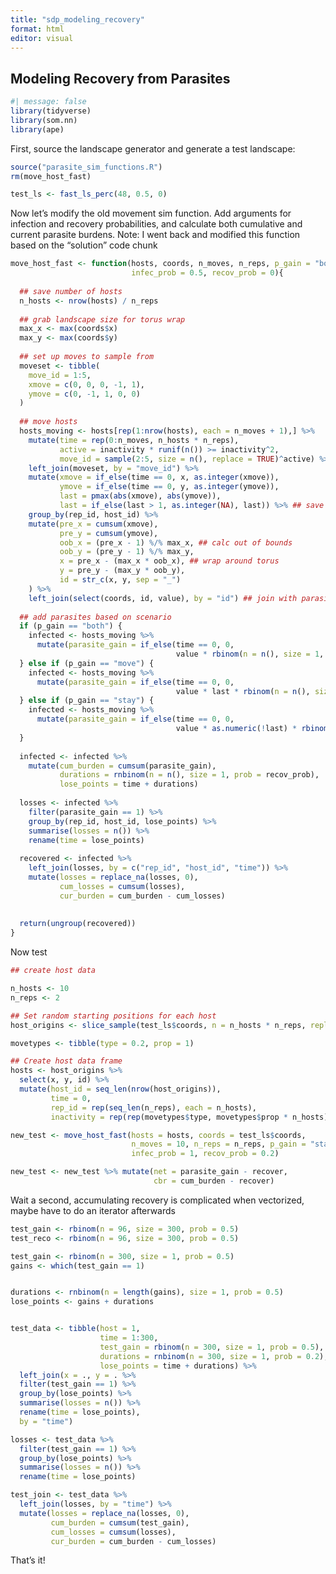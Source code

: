 ```yaml
---
title: "sdp_modeling_recovery"
format: html
editor: visual
---
```


## Modeling Recovery from Parasites

```r
#| message: false
library(tidyverse)
library(som.nn)
library(ape)
```

First, source the landscape generator and generate a test landscape:

```r
source("parasite_sim_functions.R")
rm(move_host_fast)

test_ls <- fast_ls_perc(48, 0.5, 0)
```

Now let's modify the old movement sim function. Add arguments for infection and recovery probabilities, and calculate both cumulative and current parasite burdens. Note: I went back and modified this function based on the "solution" code chunk

```r
move_host_fast <- function(hosts, coords, n_moves, n_reps, p_gain = "both",
                           infec_prob = 0.5, recov_prob = 0){
  
  ## save number of hosts
  n_hosts <- nrow(hosts) / n_reps
  
  ## grab landscape size for torus wrap
  max_x <- max(coords$x)
  max_y <- max(coords$y)
  
  ## set up moves to sample from
  moveset <- tibble(
    move_id = 1:5,
    xmove = c(0, 0, 0, -1, 1),
    ymove = c(0, -1, 1, 0, 0)
  )
  
  ## move hosts
  hosts_moving <- hosts[rep(1:nrow(hosts), each = n_moves + 1),] %>%
    mutate(time = rep(0:n_moves, n_hosts * n_reps),
           active = inactivity * runif(n()) >= inactivity^2,
           move_id = sample(2:5, size = n(), replace = TRUE)^active) %>% ## create moves
    left_join(moveset, by = "move_id") %>%
    mutate(xmove = if_else(time == 0, x, as.integer(xmove)),
           ymove = if_else(time == 0, y, as.integer(ymove)),
           last = pmax(abs(xmove), abs(ymove)),
           last = if_else(last > 1, as.integer(NA), last)) %>% ## save last move
    group_by(rep_id, host_id) %>%
    mutate(pre_x = cumsum(xmove),
           pre_y = cumsum(ymove),
           oob_x = (pre_x - 1) %/% max_x, ## calc out of bounds
           oob_y = (pre_y - 1) %/% max_y,
           x = pre_x - (max_x * oob_x), ## wrap around torus
           y = pre_y - (max_y * oob_y),
           id = str_c(x, y, sep = "_")
    ) %>%
    left_join(select(coords, id, value), by = "id") ## join with parasite data
  
  ## add parasites based on scenario
  if (p_gain == "both") {
    infected <- hosts_moving %>%
      mutate(parasite_gain = if_else(time == 0, 0,
                                     value * rbinom(n = n(), size = 1, prob = infec_prob)))
  } else if (p_gain == "move") {
    infected <- hosts_moving %>%
      mutate(parasite_gain = if_else(time == 0, 0,
                                     value * last * rbinom(n = n(), size = 1, prob = infec_prob)))
  } else if (p_gain == "stay") {
    infected <- hosts_moving %>%
      mutate(parasite_gain = if_else(time == 0, 0,
                                     value * as.numeric(!last) * rbinom(n = n(), size = 1, prob = infec_prob)))
  }
  
  infected <- infected %>%
    mutate(cum_burden = cumsum(parasite_gain),
           durations = rnbinom(n = n(), size = 1, prob = recov_prob),
           lose_points = time + durations)
  
  losses <- infected %>%
    filter(parasite_gain == 1) %>%
    group_by(rep_id, host_id, lose_points) %>%
    summarise(losses = n()) %>%
    rename(time = lose_points)
  
  recovered <- infected %>%
    left_join(losses, by = c("rep_id", "host_id", "time")) %>%
    mutate(losses = replace_na(losses, 0),
           cum_losses = cumsum(losses),
           cur_burden = cum_burden - cum_losses)
    
  
  return(ungroup(recovered))
}
```

Now test

```r
## create host data

n_hosts <- 10
n_reps <- 2

## Set random starting positions for each host
host_origins <- slice_sample(test_ls$coords, n = n_hosts * n_reps, replace = TRUE)

movetypes <- tibble(type = 0.2, prop = 1)

## Create host data frame
hosts <- host_origins %>%
  select(x, y, id) %>%
  mutate(host_id = seq_len(nrow(host_origins)),
         time = 0,
         rep_id = rep(seq_len(n_reps), each = n_hosts),
         inactivity = rep(rep(movetypes$type, movetypes$prop * n_hosts), n_reps))

new_test <- move_host_fast(hosts = hosts, coords = test_ls$coords, 
                           n_moves = 10, n_reps = n_reps, p_gain = "stay",
                           infec_prob = 1, recov_prob = 0.2)

new_test <- new_test %>% mutate(net = parasite_gain - recover,
                                cbr = cum_burden - recover)


```

Wait a second, accumulating recovery is complicated when vectorized, maybe have to do an iterator afterwards

```r
test_gain <- rbinom(n = 96, size = 300, prob = 0.5)
test_reco <- rbinom(n = 96, size = 300, prob = 0.5)

test_gain <- rbinom(n = 300, size = 1, prob = 0.5)
gains <- which(test_gain == 1)


durations <- rnbinom(n = length(gains), size = 1, prob = 0.5)
lose_points <- gains + durations


test_data <- tibble(host = 1,
                    time = 1:300,
                    test_gain = rbinom(n = 300, size = 1, prob = 0.5),
                    durations = rnbinom(n = 300, size = 1, prob = 0.2),
                    lose_points = time + durations) %>%
  left_join(x = ., y = . %>%
  filter(test_gain == 1) %>%
  group_by(lose_points) %>%
  summarise(losses = n()) %>%
  rename(time = lose_points),
  by = "time")

losses <- test_data %>%
  filter(test_gain == 1) %>%
  group_by(lose_points) %>%
  summarise(losses = n()) %>%
  rename(time = lose_points)

test_join <- test_data %>%
  left_join(losses, by = "time") %>%
  mutate(losses = replace_na(losses, 0),
         cum_burden = cumsum(test_gain),
         cum_losses = cumsum(losses),
         cur_burden = cum_burden - cum_losses)
```

That's it!
